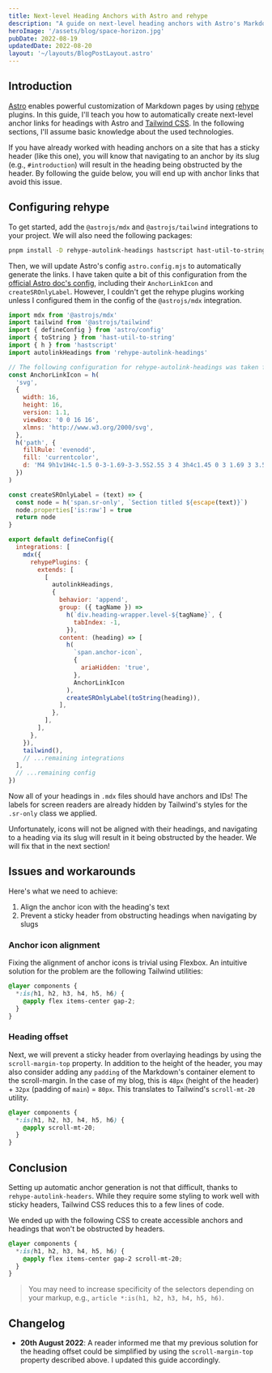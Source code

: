 ```yaml
---
title: Next-level Heading Anchors with Astro and rehype
description: "A guide on next-level heading anchors with Astro's Markdown pages and rehype."
heroImage: '/assets/blog/space-horizon.jpg'
pubDate: 2022-08-19
updatedDate: 2022-08-20
layout: '~/layouts/BlogPostLayout.astro'
---
```


## Introduction

[Astro](https://astro.build) enables powerful customization of Markdown pages by using [rehype](https://github.com/rehypejs/rehype) plugins.
In this guide, I'll teach you how to automatically create next-level anchor links for headings with Astro and [Tailwind CSS](https://tailwindcss.com).
In the following sections, I'll assume basic knowledge about the used technologies.

If you have already worked with heading anchors on a site that has a sticky header (like this one), you will know that navigating to an anchor by its slug (e.g., `#introduction`) will result in the heading being obstructed by the header.
By following the guide below, you will end up with anchor links that avoid this issue.

## Configuring rehype

To get started, add the `@astrojs/mdx` and `@astrojs/tailwind` integrations to your project.
We will also need the following packages:

```bash
pnpm install -D rehype-autolink-headings hastscript hast-util-to-string
```

Then, we will update Astro's config `astro.config.mjs` to automatically generate the links.
I have taken quite a bit of this configuration from the [official Astro doc's config](https://github.com/withastro/docs/blob/main/astro.config.ts), including their `AnchorLinkIcon` and `createSROnlyLabel`.
However, I couldn't get the rehype plugins working unless I configured them in the config of the `@astrojs/mdx` integration.

```js
import mdx from '@astrojs/mdx'
import tailwind from '@astrojs/tailwind'
import { defineConfig } from 'astro/config'
import { toString } from 'hast-util-to-string'
import { h } from 'hastscript'
import autolinkHeadings from 'rehype-autolink-headings'

// The following configuration for rehype-autolink-headings was taken from https://github.com/withastro/docs/blob/main/astro.config.ts
const AnchorLinkIcon = h(
  'svg',
  {
    width: 16,
    height: 16,
    version: 1.1,
    viewBox: '0 0 16 16',
    xlmns: 'http://www.w3.org/2000/svg',
  },
  h('path', {
    fillRule: 'evenodd',
    fill: 'currentcolor',
    d: 'M4 9h1v1H4c-1.5 0-3-1.69-3-3.5S2.55 3 4 3h4c1.45 0 3 1.69 3 3.5 0 1.41-.91 2.72-2 3.25V8.59c.58-.45 1-1.27 1-2.09C10 5.22 8.98 4 8 4H4c-.98 0-2 1.22-2 2.5S3 9 4 9zm9-3h-1v1h1c1 0 2 1.22 2 2.5S13.98 12 13 12H9c-.98 0-2-1.22-2-2.5 0-.83.42-1.64 1-2.09V6.25c-1.09.53-2 1.84-2 3.25C6 11.31 7.55 13 9 13h4c1.45 0 3-1.69 3-3.5S14.5 6 13 6z',
  })
)

const createSROnlyLabel = (text) => {
  const node = h('span.sr-only', `Section titled ${escape(text)}`)
  node.properties['is:raw'] = true
  return node
}

export default defineConfig({
  integrations: [
    mdx({
      rehypePlugins: {
        extends: [
          [
            autolinkHeadings,
            {
              behavior: 'append',
              group: ({ tagName }) =>
                h(`div.heading-wrapper.level-${tagName}`, {
                  tabIndex: -1,
                }),
              content: (heading) => [
                h(
                  `span.anchor-icon`,
                  {
                    ariaHidden: 'true',
                  },
                  AnchorLinkIcon
                ),
                createSROnlyLabel(toString(heading)),
              ],
            },
          ],
        ],
      },
    }),
    tailwind(),
    // ...remaining integrations
  ],
  // ...remaining config
})
```

Now all of your headings in `.mdx` files should have anchors and IDs!
The labels for screen readers are already hidden by Tailwind's styles for the `.sr-only` class we applied.

Unfortunately, icons will not be aligned with their headings, and navigating to a heading via its slug will result in it being obstructed by the header.
We will fix that in the next section!

## Issues and workarounds

Here's what we need to achieve:

1. Align the anchor icon with the heading's text
2. Prevent a sticky header from obstructing headings when navigating by slugs

### Anchor icon alignment

Fixing the alignment of anchor icons is trivial using Flexbox.
An intuitive solution for the problem are the following Tailwind utilities:

```css
@layer components {
  *:is(h1, h2, h3, h4, h5, h6) {
    @apply flex items-center gap-2;
  }
}
```

### Heading offset

Next, we will prevent a sticky header from overlaying headings by using the `scroll-margin-top` property.
In addition to the height of the header, you may also consider adding any `padding` of the Markdown's container element to the scroll-margin.
In the case of my blog, this is `48px` (height of the header) + `32px` (padding of `main`) = `80px`.
This translates to Tailwind's `scroll-mt-20` utility.

```css
@layer components {
  *:is(h1, h2, h3, h4, h5, h6) {
    @apply scroll-mt-20;
  }
}
```

## Conclusion

Setting up automatic anchor generation is not that difficult, thanks to `rehype-autolink-headers`.
While they require some styling to work well with sticky headers, Tailwind CSS reduces this to a few lines of code.

We ended up with the following CSS to create accessible anchors and headings that won't be obstructed by headers.

```css
@layer components {
  *:is(h1, h2, h3, h4, h5, h6) {
    @apply flex items-center gap-2 scroll-mt-20;
  }
}
```

> You may need to increase specificity of the selectors depending on your markup, e.g., `article *:is(h1, h2, h3, h4, h5, h6)`.

## Changelog

- **20th August 2022**: A reader informed me that my previous solution for the heading offset could be simplified by using the `scroll-margin-top` property described above.
  I updated this guide accordingly.

